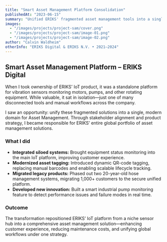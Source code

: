 ```yaml
---
title: "Smart Asset Management Platform Consolidation"
publishedAt: "2023-06-15"
summary: "Unified ERIKS' fragmented asset management tools into a single IoT platform, migrating 1,000+ customers from legacy systems and introducing scalable QR tagging and real-time pump diagnostics."
images: 
  - "/images/projects/project-sam/cover.png"
  - "/images/projects/project-sam/image-01.png"
  - "/images/projects/project-sam/image-02.png"
author: "Calvin Waldheim"
otherInfo: "ERIKS Digital & ERIKS N.V. • 2021–2024"
---
```


## Smart Asset Management Platform – ERIKS Digital

When I took ownership of ERIKS’ IoT product, it was a standalone platform for vibration sensors monitoring motors, pumps, and other rotating equipment. While valuable, it sat in isolation—just one of many disconnected tools and manual workflows across the company.  

I saw an opportunity: unify these fragmented solutions into a single, modern domain for Asset Management. Through stakeholder alignment and product strategy, I became responsible for ERIKS’ entire global portfolio of asset management solutions.  

### What I did
- **Integrated siloed systems:** Brought equipment status monitoring into the main IoT platform, improving customer experience.  
- **Modernized asset tagging:** Introduced dynamic QR-code tagging, replacing manual barcodes and enabling scalable lifecycle tracking.  
- **Migrated legacy products:** Phased out two 20-year-old hose management systems, migrating 1,000+ customers to the secure unified platform.  
- **Developed new innovation:** Built a smart industrial pump monitoring feature to detect performance issues and failure modes in real time.  

### Outcome
The transformation repositioned ERIKS’ IoT platform from a niche sensor hub into a comprehensive asset management solution—enhancing customer experience, reducing maintenance costs, and unifying global workflows under one strategy.
